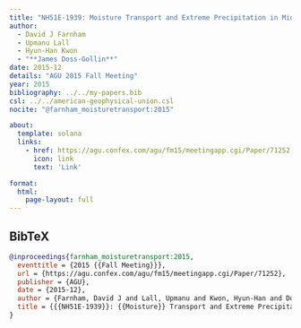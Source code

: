 ```yaml
---
title: "NH51E-1939: Moisture Transport and Extreme Precipitation in Mid-Latitudes"
author:
  - David J Farnham
  - Upmanu Lall
  - Hyun-Han Kwon
  - "**James Doss-Gollin**"
date: 2015-12
details: "AGU 2015 Fall Meeting"
year: 2015
bibliography: ../../my-papers.bib
csl: ../../american-geophysical-union.csl
nocite: "@farnham_moisturetransport:2015"

about:
  template: solana
  links:
    - href: https://agu.confex.com/agu/fm15/meetingapp.cgi/Paper/71252
      icon: link
      text: 'Link'

format:
  html:
    page-layout: full
---
```


## BibTeX

```bibtex
@inproceedings{farnham_moisturetransport:2015,
  eventtitle = {2015 {{Fall Meeting}}},
  url = {https://agu.confex.com/agu/fm15/meetingapp.cgi/Paper/71252},
  publisher = {AGU},
  date = {2015-12},
  author = {Farnham, David J and Lall, Upmanu and Kwon, Hyun-Han and Doss-Gollin, James},
  title = {{{NH51E-1939}}: {{Moisture}} Transport and Extreme Precipitation in Mid-Latitudes},
}
```
